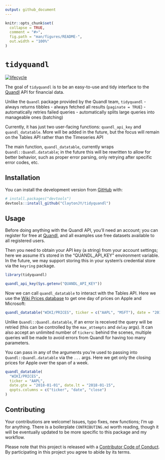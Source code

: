 ```yaml
---
output: github_document
---
```


<!-- README.md is generated from README.Rmd. Please edit that file -->

```r
knitr::opts_chunk$set(
  collapse = TRUE,
  comment = "#>",
  fig.path = "man/figures/README-",
  out.width = "100%"
)
```
# `tidyquandl`

[![lifecycle](https://img.shields.io/badge/lifecycle-experimental-orange.svg)](https://tidyverse.org/lifecycle/#experimental)

The goal of `tidyquandl` is to be an easy-to-use and tidy interface to the [Quandl](https://www.quandl.com/) API for financial data.

Unlike the `Quandl` package provided by the Quandl team, `tidyquandl`
- always returns tibbles
- always fetched all results (`paginate = TRUE`)
- automatically retries failed queries
- automatically splits large queries into manageable ones (batching)

Currently, it has just two user-facing functions: `quandl_api_key` and `quandl_datatable`. More will be added in the future, but the focus will remain on the Tables API rather than the Timeseries API

The main function, `quandl_datatable`, currently wraps `Quandl::Quandl.datatable`; in the future this will be rewritten to allow for better behavior, such as proper error parsing, only retrying after specific error codes, etc.


## Installation

You can install the development version from [GitHub](https://github.com/) with:

```r
# install.packages("devtools")
devtools::install_github("ClaytonJY/tidyquandl")
```

## Usage

Before doing anything with the Quandl API, you'll need an account; you can register for free at [Quandl](https://www.quandl.com/), and all examples use free datasets available to all registered users.

Then you need to obtain your API key (a string) from your account settings; here we assume it's stored in the "QUANDL_API_KEY" environment variable. In the future, we may support storing this in your system's credential store via the `keyring` package.

```r
library(tidyquandl)

quandl_api_key(Sys.getenv("QUANDL_API_KEY"))
```

Now we can call `quandl_datatable` to interact with the Tables API. Here we use the [Wiki Prices database](https://www.quandl.com/databases/WIKIP) to get one day of prices on Apple and Microsoft:

```r
quandl_datatable("WIKI/PRICES", ticker = c("AAPL", "MSFT"), date = "2018-01-02")
```

Unlike `Quandl::Quandl.datatable`, if an error is received the query will be retried (this can be controlled by the `max_attempts` and `delay` args). It can also accept an unlimited number of `tickers`: behind the scenes, multiple queries will be made to avoid errors from Quandl for having too many parameters.

You can pass in any of the arguments you're used to passing into `Quandl::Quandl.datatable` via the `...` args. Here we get only the closing prices for Apple over the span of a week.

```r
quandl_datatable(
  "WIKI/PRICES",
  ticker = "AAPL",
  date.gte = "2018-01-01", date.lt = "2018-01-15",
  qopts.columns = c("ticker", "date", "close")
)
```


## Contributing

Your contributions are welcome! Issues, typo fixes, new functions; I'm up for anything. There is a boilerplate `CONTRIBUTING.md` worth reading, though it will be eventually updated to be more specific to this package and my workflow.

Please note that this project is released with a [Contributor Code of Conduct](.github/CODE_OF_CONDUCT.md).
By participating in this project you agree to abide by its terms.
